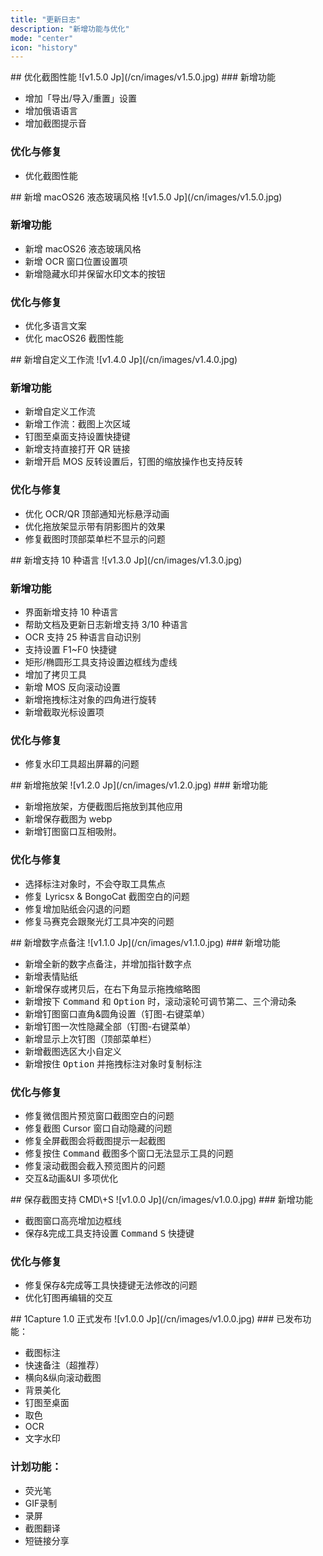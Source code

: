 ```yaml
---
title: "更新日志"
description: "新增功能与优化"
mode: "center"
icon: "history"
---
```


<Update label="V1.5.1" description="2025/11/1">
  ## 优化截图性能

  <Frame>
    ![v1.5.0 Jp](/cn/images/v1.5.0.jpg)
  </Frame>
  <Card title="1Capture 下载" icon="circle-arrow-down" horizontal href="https://apps.apple.com/app/id6742318274">
    
  </Card>
  ### 新增功能

  - 增加「导出/导入/重置」设置
  - 增加俄语语言
  - 增加截图提示音

  ### 优化与修复

  - 优化截图性能

</Update>

<Update label="V1.5.0" description="2025/9/25">
  ## 新增 macOS26 液态玻璃风格

  <Frame>
    ![v1.5.0 Jp](/cn/images/v1.5.0.jpg)
  </Frame>
    
  ### 新增功能

  - 新增 macOS26 液态玻璃风格
  - 新增 OCR 窗口位置设置项
  - 新增隐藏水印并保留水印文本的按钮

  ### 优化与修复

  - 优化多语言文案
  - 优化 macOS26 截图性能

</Update>

<Update label="V1.4.0" description="2025/8/29">
  ## 新增自定义工作流

  <Frame>
    ![v1.4.0 Jp](/cn/images/v1.4.0.jpg)
  </Frame>
    
  ### 新增功能

  - 新增自定义工作流
  - 新增工作流：截图上次区域
  - 钉图至桌面支持设置快捷键
  - 新增支持直接打开 QR 链接
  - 新增开启 MOS 反转设置后，钉图的缩放操作也支持反转

  ### 优化与修复

  - 优化 OCR/QR 顶部通知光标悬浮动画
  - 优化拖放架显示带有阴影图片的效果
  - 修复截图时顶部菜单栏不显示的问题
</Update>

<Update label="V1.3.0" description="2025/7/19">
  ## 新增支持 10 种语言

  <Frame>
    ![v1.3.0 Jp](/cn/images/v1.3.0.jpg)
  </Frame>
  
  ### 新增功能

  - 界面新增支持 10 种语言
  - 帮助文档及更新日志新增支持 3/10 种语言
  - OCR 支持 25 种语言自动识别
  - 支持设置 F1~F0 快捷键
  - 矩形/椭圆形工具支持设置边框线为虚线
  - 增加了拷贝工具
  - 新增 MOS 反向滚动设置
  - 新增拖拽标注对象的四角进行旋转
  - 新增截取光标设置项

  ### 优化与修复

  - 修复水印工具超出屏幕的问题
</Update>

<Update label="V1.2.0" description="2025/5/30">
  ## 新增拖放架

  <Frame>
    ![v1.2.0 Jp](/cn/images/v1.2.0.jpg)
  </Frame>
  ### 新增功能

  - 新增拖放架，方便截图后拖放到其他应用
  - 新增保存截图为 webp
  - 新增钉图窗口互相吸附。

  ### 优化与修复

  - 选择标注对象时，不会夺取工具焦点
  - 修复 Lyricsx & BongoCat 截图空白的问题
  - 修复增加贴纸会闪退的问题
  - 修复马赛克会跟聚光灯工具冲突的问题
</Update>

<Update label="v1.1.0" description="2025/4/30">
  ## 新增数字点备注

  <Frame>
    ![v1.1.0 Jp](/cn/images/v1.1.0.jpg)
  </Frame>
  ### 新增功能

  - 新增全新的数字点备注，并增加指针数字点
  - 新增表情贴纸
  - 新增保存或拷贝后，在右下角显示拖拽缩略图
  - 新增按下 <kbd>Command</kbd> 和 <kbd>Option</kbd> 时，滚动滚轮可调节第二、三个滑动条
  - 新增钉图窗口直角&圆角设置（钉图-右键菜单）
  - 新增钉图一次性隐藏全部（钉图-右键菜单）
  - 新增显示上次钉图（顶部菜单栏）
  - 新增截图选区大小自定义
  - 新增按住 <kbd>Option</kbd> 并拖拽标注对象时复制标注

  ### 优化与修复

  - 修复微信图片预览窗口截图空白的问题
  - 修复截图 Cursor 窗口自动隐藏的问题
  - 修复全屏截图会将截图提示一起截图
  - 修复按住 <kbd>Command</kbd> 截图多个窗口无法显示工具的问题
  - 修复滚动截图会截入预览图片的问题
  - 交互&动画&UI 多项优化
</Update>

<Update label="v1.0.1" description="2025/3/19">
  ## 保存截图支持 CMD\+S

  <Frame>
    ![v1.0.0 Jp](/cn/images/v1.0.0.jpg)
  </Frame>
  ### 新增功能

  - 截图窗口高亮增加边框线
  - 保存&完成工具支持设置 <kbd>Command</kbd> <kbd>S</kbd> 快捷键

  ### 优化与修复

  - 修复保存&完成等工具快捷键无法修改的问题
  - 优化钉图再编辑的交互
</Update>

<Update label="v1.0.0" description="2025/3/8">
  ## 1Capture 1.0 正式发布

  <Frame>
    ![v1.0.0 Jp](/cn/images/v1.0.0.jpg)
  </Frame>
  ### 已发布功能：

  - 截图标注
  - 快速备注（超推荐）
  - 横向&纵向滚动截图
  - 背景美化
  - 钉图至桌面
  - 取色
  - OCR
  - 文字水印

  ### 计划功能：

  - 荧光笔
  - GIF录制
  - 录屏
  - 截图翻译
  - 短链接分享
</Update>